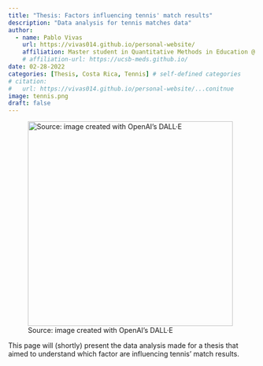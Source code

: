 ```yaml
---
title: "Thesis: Factors influencing tennis' match results"
description: "Data analysis for tennis matches data"
author:
  - name: Pablo Vivas
    url: https://vivas014.github.io/personal-website/
    affiliation: Master student in Quantitative Methods in Education @ UMN
    # affiliation-url: https://ucsb-meds.github.io/ 
date: 02-28-2022
categories: [Thesis, Costa Rica, Tennis] # self-defined categories
# citation: 
#   url: https://vivas014.github.io/personal-website/...conitnue
image: tennis.png
draft: false 
---
```


::: {#fig:tennis-dalle}
![Source: image created with OpenAI's DALL·E](tennis.png){fig-alt="tennis" fig-align="center" width="416"}
:::

This page will (shortly) present the data analysis made for a thesis that aimed to understand which factor are influencing tennis' match results.
